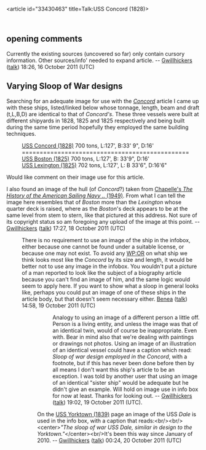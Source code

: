 <article id="33430463" title=Talk:USS Concord (1828)>
	<talkpage id="33430463" title="Talk:USS Concord (1828)">
{{WikiProject Ships|class=b|B1=y|B2=y|B3=y|B4=y|B5=y}}
{{WPMILHIST|class=b|B1=y|B2=y|B3=y|B4=y|B5=y|Maritime=y|US=y}}

==opening comments==
Currently the existing sources (uncovered so far) only contain cursory information. Other sources/info' needed to expand article. -- [[User:Gwillhickers|Gwillhickers]] ([[User talk:Gwillhickers|talk]]) 18:26, 16 October 2011 (UTC)

==Varying Sloop of War designs==
Searching for an adequate image for use with the [[USS Concord (1828)|''Concord'']] article I came up with these ships, listed/linked below whose tonnage, length, beam and draft (t,L,B,D) are identical to that of ''Concord's''. These three vessels were built at different shipyards in 1828, 1825 and 1825 respectively and being built during the same time period hopefully they employed the same building techniques.

:[[USS Concord (1828)]] 700 tons, L:127', B:33' 9&quot;, D:16'
:===============================================
:[[USS Boston (1825)]] 700 tons, L:127', B: 33'9&quot;, D:16'
:[[USS Lexington (1825)]] 702 tons, L:127', L: B  33'6&quot;, D:16'6&quot;

Would like comment on their image use for this article.

I also found an image of the hull (of ''Concord''?) taken from [http://members.cox.net/tdshiflett/ships/data/sow/concord_sow.html Chapelle's ''The History of the American Sailing Navy ..'' (1949)]. From what I can tell the image here resembles that of ''Boston'' more than the ''Lexington'' whose quarter deck is raised, where as the ''Boston'''s deck appears to be at the same level from stem to stern, like that pictured at this address. Not sure of its copyright status so am foregoing any upload of the image at this point. -- [[User:Gwillhickers|Gwillhickers]] ([[User talk:Gwillhickers|talk]]) 17:27, 18 October 2011 (UTC)

:There is no requirement to use an image of the ship in the infobox, either because one cannot be found under a suitable license, or because one may not exist. To avoid any [[WP:OR]] on what ship we think looks most like the ''Concord'' by its size and length, it would be better not to use any image in the infobox. You wouldn't put a picture of a man reported to look like the subject of a biography article because you can't find an image of him, and the same logic would seem to apply here. If you want to show what a sloop in general looks like, perhaps you could put an image of one of these ships in the article body, but that doesn't seem necessary either. [[User:Benea|Benea]] ([[User talk:Benea|talk]]) 14:58, 19 October 2011 (UTC)
:::Analogy to using an image of a different person a little off. Person is a living entity, and unless the image was that of an identical twin, would of course be inappropriate. Even with. Bear in mind also that we're dealing with paintings or drawings not photos. Using an image of an illustration of an identical vessel could have a caption which read: ''Sloop of war design employed in the Concord'', with a footnote, but if this has never been done before then by all means I don't want this ship's article to be an exception. I was told by another user that using an image of an identical &quot;sister ship&quot; would be adequate but he didn't give an example. Will hold on image use in info box for now at least. Thanks for looking out. -- [[User:Gwillhickers|Gwillhickers]] ([[User talk:Gwillhickers|talk]]) 19:02, 19 October 2011 (UTC).

:::On the [[USS Yorktown (1839)]] page an image of the USS ''Dale'' is used in the info box, with a caption that reads:&lt;br/&gt;&lt;br/&gt;&lt;center&gt;''&quot;The sloop of war USS Dale, similar in design to the Yorktown.&quot;''&lt;/center&gt;&lt;br/&gt;It's been this way since January of 2010. -- [[User:Gwillhickers|Gwillhickers]] ([[User talk:Gwillhickers|talk]]) 00:24, 20 October 2011 (UTC)
	</talkpage>
</article>